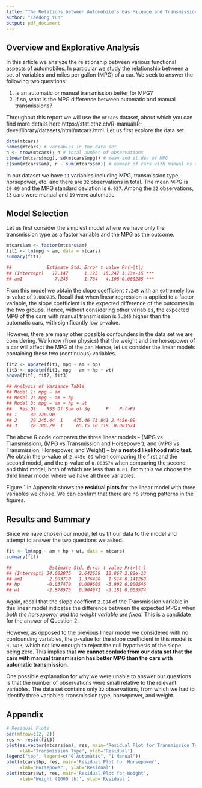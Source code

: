 ```yaml
---
title: "The Relations between Automobile's Gas Mileage and Transmission Types"
author: "Taedong Yun"
output: pdf_document
---
```


## Overview and Explorative Analysis

In this article we analyze the relationship between various functional aspects of automobiles. In particular we study the relationship between a set of variables and miles per gallon (MPG) of a car. We seek to answer the following two questions:

1. Is an automatic or manual transmission better for MPG?
2. If so, what is the MPG difference between automatic and manual transmissions?

Throughout this report we will use the `mtcars` dataset, about which you can find more details here https://stat.ethz.ch/R-manual/R-devel/library/datasets/html/mtcars.html. Let us first explore the data set.

```r
data(mtcars)
names(mtcars) # variables in the data set
n <- nrow(mtcars); n # total number of observations
c(mean(mtcars$mpg), sd(mtcars$mpg)) # mean and st.dev of MPG
c(sum(mtcars$am), n - sum(mtcars$am)) # number of cars with manual vs automatic trans.
```

In our dataset we have `11` variables including MPG, transmission type, horsepower, etc. and there are `32` observations in total. The mean MPG is `20.09` and the MPG standard deviation is `6.027`. Among the `32` observations, `13` cars were manual and `19` were automatic.

## Model Selection

Let us first consider the simplest model where we have only the transmission type as a factor variable and the MPG as the outcome.

```r
mtcars$am <- factor(mtcars$am)
fit1 <- lm(mpg ~ am, data = mtcars)
summary(fit1)
```
```r
##             Estimate Std. Error t value Pr(>|t|)    
## (Intercept)   17.147      1.125  15.247 1.13e-15 ***
## am1            7.245      1.764   4.106 0.000285 ***
```

From this model we obtain the slope coefficient `7.245` with an extremely low p-value of `0.000285`. Recall that when linear regression is applied to a factor variable, the slope coefficient is the expected difference of the outcomes in the two groups. Hence, without considering other variables, the expected MPG of the cars with manual transmission is `7.245` higher than the automatic cars, with significantly low p-value.

However, there are many other possible confounders in the data set we are considering. We know (from physics) that the weight and the horsepower of a car will affect the MPG of the car. Hence, let us consider the linear models containing these two (continuous) variables.

```r
fit2 <- update(fit1, mpg ~ am + hp)
fit3 <- update(fit1, mpg ~ am + hp + wt)
anova(fit1, fit2, fit3)
```
```r
## Analysis of Variance Table
## Model 1: mpg ~ am
## Model 2: mpg ~ am + hp
## Model 3: mpg ~ am + hp + wt
##   Res.Df    RSS Df Sum of Sq      F    Pr(>F)    
## 1     30 720.90                                  
## 2     29 245.44  1    475.46 73.841 2.445e-09
## 3     28 180.29  1     65.15 10.118  0.003574 
```

The above R code compares the three linear models -- (MPG vs Transmission), (MPG vs Transmission and Horsepower), and (MPG vs Transmission, Horsepower, and Weight) -- by a **nested likelihood ratio test**. We obtain the p-value of `2.445e-09` when comparing the first and the second model, and the p-value of `0.003574` when comparing the second and third model, both of which are less than `0.01`. From this we choose the third linear model where we have all three variables.

Figure 1 in Appendix shows the **residual plots** for the linear model with three variables we chose. We can confirm that there are no strong patterns in the figures.

## Results and Summary

Since we have chosen our model, let us fit our data to the model and attempt to answer the two questions we asked.

```r
fit <- lm(mpg ~ am + hp + wt, data = mtcars)
summary(fit)
```
```r
##              Estimate Std. Error t value Pr(>|t|)    
## (Intercept) 34.002875   2.642659  12.867 2.82e-13
## am1          2.083710   1.376420   1.514 0.141268    
## hp          -0.037479   0.009605  -3.902 0.000546
## wt          -2.878575   0.904971  -3.181 0.003574 
```

Again, recall that the slope coeffient `2.084` of the Transmission variable in this linear model indicates the difference between the expected MPGs when *both the horsepower and the weight variable are fixed*. This is a candidate for the answer of Question 2.

However, as opposed to the previous linear model we considered with no confounding variables, the p-value for the slope coefficient in this model is `0.1413`, which not low enough to reject the null hypothesis of the slope being zero. This implies that **we cannot conlude from our data set that the cars with manual transmission has better MPG than the cars with automatic transmission**.

One possible explanation for why we were unable to answer our questions is that the number of observations were small relative to the relevant variables. The data set contains only `32` observations, from which we had to identify three variables: transmission type, horsepower, and weight.

\newpage

## Appendix

```r
# Residual Plots
par(mfrow=c(2, 2))
res <- resid(fit3)
plot(as.vector(mtcars$am), res, main='Residual Plot for Transmission Type',
     xlab='Transmission Type', ylab='Residual')
legend("top", legend=c("0 Automatic", "1 Manual"))
plot(mtcars$hp, res, main='Residual Plot for Horsepower',
     xlab='Horsepower', ylab='Residual')
plot(mtcars$wt, res, main='Residual Plot for Weight',
     xlab='Weight (1000 lb)', ylab='Residual')
```

\center{FIGURE 1. Residual Plots}

